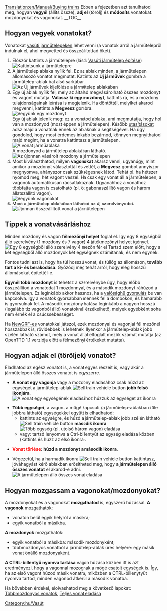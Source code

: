 [[Translation:en/Manual/Buying trains]]
{{hu/Oktatás}}
Ebben a fejezetben azt tanulhatod meg, hogyan '''vegyél''' (állíts össze), '''adj el''' (törölj) és '''módosíts''' vonatokat: mozdonyokat és vagonokat.
__TOC__ 
==Hogyan vegyek vonatokat?==
Vonatokat [[hu/Manual/Vasúti járműtelep építése|vasúti járműtelepeken]] lehet venni (a vonatok arról a járműtelepről indulnak el, ahol megvetted és összeállítottad őket).
# Először kattints a járműtelepre (lásd: [[hu/Manual/Vasúti járműtelep építése|Vasúti járműtelep építése]])<br/>[[File:en/BuildTrainTutorial1.png|none|frame|Kattintsunk a járműtelepre]]
# A járműtelep ablaka nyílik fel. Ez az ablak minden, a járműtelepen állomásozó vonatot megmutat. Kattints az '''Új járművek''' gombra a járműtelep-ablak bal alsó sarkában. <br/>[[File:en/BuildTrainTutorial2.png|none|frame|Az ''Új járművek'' kijelölése a járműtelep ablakában]]
# Egy új ablak nyílik fel, mely az általad megvásárolható összes mozdonyt és vagont mutatja. '''Válassz ki egy mozdonyt''', kattints rá, és a mozdony tulajdonságainak leírása is megjelenik. Ha döntöttél, melyiket akarod megvenni, kattints a '''Megvesz''' gombra.<br/>[[File:en/BuildTrainTutorial3.png|none|frame|Vegyünk egy mozdonyt]]<br/>Egy új ablak jelenik meg: ez a vonatod ablaka, ami megmutatja, hogy hol van a mozdonyod (most éppen a járműtelepen). Később [[hu/Manual/Utasítások|utasításokat]] adsz majd a vonatnak ennek az ablaknak a segítségével. Ha úgy gondolod, hogy most érdemes inkább bezárnod, könnyen megnyithatod majd megint, ha a vonatra kattintasz a járműtelepen.[[File:en/BuildTrainTutorial5.png|none|frame|A vonat járműablaka]]<br/>A mozdonyod a járműtelep ablakában látható.<br/>[[File:en/BuildTrainTutorial4.png|none|frame|Az újonnan vásárolt mozdony a járműtelepen]]
# Most kiválaszthatod, milyen '''vagonokat''' akarsz venni, ugyanúgy, mint amikor a mozdonyt választottál és vettél, a '''Megvesz''' gombot annyiszor megnyomva, ahányszor csak szükségesnek látod. Tehát pl. ha hétszer nyomod meg, hét vagont veszel. Ha csak egy vonat áll a járműtelepen, a vagonok automatikusan rácsatlakoznak. Ugyanahhoz a vonathoz többfajta vagon is csatolható (pl. öt gabonaszállító vagon és három állatszállító vagon).<br/>[[File:en/BuildTrainTutorial6.png|none|frame|Vegyünk vagonokat]]
#Most a járműtelep ablakában láthatod az új szerelvényedet.<br/>[[File:en/BuildTrainTutorial7.png|none|frame|Újonnan összeállított vonat a járműtelepen]]

==Tippek a vonatvásárláshoz==
Minden mozdony és vagon '''félmezőnyi helyet''' foglal el. Így egy 8 egységből álló szerelvény (1 mozdony és 7 vagon) 4 játékmezőnyi helyet igényel.<br/>[[File:en/BuildTrainTutorial8.png|none|frame|Egy 8 egységből álló szerelvény 4 mezőn fér el]]
Tartsd szem előtt, hogy a két egységből álló mozdonyok két egységnek számítanak, és nem egynek.

Fontos tudni azt is, hogy ha túl hosszú vonat, és túllóg az állomáson, '''tovább tart a ki- és berakodása'''. Győződj meg tehát arról, hogy elég hosszú állomásokat építettél-e.

'''Egynél több mozdonyt''' is tehetsz a szerelvénybe úgy, hogy előbb összeállítod a vonatodat 1 mozdonnyal, és a második mozdonyt ráhúzod a járműtelepen. Ez leginkább akkor hasznos, ha a [[hu/Archive/Manual/Settings/Valósághű gyorsulás|valósághű gyorsulás]] be van kapcsolva. Így a vonatok gyorsabban mennek fel a dombokon, és hamarabb is gyorsulnak fel. A második mozdony hatása leginkább a nagyon hosszú (legalább tíz vagonból álló) vonatoknál érzékelhető, melyek egyébként soha nem érnék el a csúcssebességet.

Ha [[hu/Manual/NewGRF|NewGRF-es]] vonatokkal játszol, ezek mozdonyai és vagonjai fél mezőnél hosszabbak is, rövidebbek is lehetnek. Ilyenkor a járműtelep-ablak jobb szélén látható számot, mely a vonat által elfoglalt mezők számát mutatja (az OpenTTD 1.1 verziója előtt a félmezőnyi értékeket mutatta).

==Hogyan adjak el (töröljek) vonatot?==
Eladhatod az egész vonatot is, a vonat egyes részeit is, vagy akár a járműtelepen álló összes vonatot is egyszerre.

* '''A vonat egy vagonja''' vagy a mozdony eladásához csak húzd az egységet a járműtelep-ablak [[File:en/SellTrainVehicle.png|Sell train vehicle button]] '''jobb felső ikonjára'''.<br/>[[File:en/BuildTrainTutorial9.png|none|frame|A vonat egy egységének eladásához húzzuk az egységet az ikonra]]


* '''Több egységet''', a vagont a mögé kapcsolt (a járműtelep-ablakban tőle jobbra látható) egységekkel együtt is elhadhatod:
** kattints az egységre, és húzd a járműtelep-ablak jobb szélén látható [[File:en/SellEntireTrain.png|Sell train vehicle button]] '''második ikonra'''<br/>[[File:en/BuildTrainTutorial10.png|none|frame|Több egység (pl. utolsó három vagon) eladása]]<br/>
** vagy: tartsd lenyomva a Ctrl-billentyűt az egység eladása közben (kattints és húzz az első ikonra).


* '''<font color='red'>Vonat törlése</font>: húzd a mozdonyt a második ikonra'''.

* Végezetül, ha a harmadik ikonra [[File:en/SellAllTrains.png|Sell train vehicle button]] kattintasz, jóváhagyást kérő ablakban erősítheted meg, hogy '''a járműtelepen álló összes vonatot''' el akarod-e adni.<br/>[[File:en/BuildTrainTutorial11.png|none|frame|A járműtelepen álló összes vonat eladása]]

==Hogyan mozgassam a vagonokat/mozdonyokat?==

A mozdonyokat és a vagonokat '''mozgathatod''' is, egyszerű húzással.
'''A vagonok''' mozgathatók:
* vonaton belül egyik helyről a másikra;
* egyik vonatból a másikba.
'''A mozdonyok''' mozgathatók:
* egyik vonatból a másikba: második mozdonyként;
* többmozdonyos vonatból a járműtelep-ablak üres helyére: egy másik vonat önálló mozdonyaként.

'''A CTRL-billentyű nyomva tartása''' vagon húzása közben itt is azt eredményezi, hogy a vagonnal mozognak a mögé csatolt egységek is. Így, ha az első vagont húzod másik vonatra, miközben a CTRL-billenytyűt nyomva tartod, minden vagonod átkerül a második vonatba.

Ha bővebben érdekel, elolvashatod még a következő lapokat: [[hu/Archive/Manual/Settings/Többmozdonyos vonatok|Többmozdonyos vonatok]], [[hu/Manual/Teljes vonat eladása|Teljes vonat eladása]]

[[Category:hu/Vasút]]